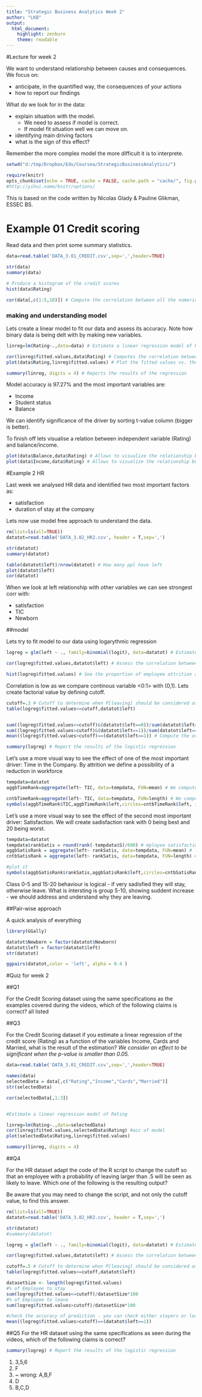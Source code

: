 ```yaml
---
title: "Strategic Business Analytics Week 2"
author: "LKB"
output: 
  html_document: 
    highlight: zenburn
    theme: readable
---
```


#Lecture for week 2

We want to understand relationship between causes and consequences. We focus on:

* anticipate, in the quantified way, the consequences of your actions
* how to report our findings

What do we look for in the data:

* explain situation with the model.
	* We need to assess if model is correct.
	* If model fit situation well we can move on.
* identifying main driving factors
* what is the sign of this effect?

Remember the more complex model the more difficult it is to interprete.

```r
setwd("d:/tmp/Dropbox/Edu/Coursea/StrategicBusinessAnalytics/")

require(knitr)
opts_chunk$set(echo = TRUE, cache = FALSE, cache.path = "cache/", fig.path = "figure/", warning = FALSE)
#http://yihui.name/knitr/options/
```

This is based on the code written by Nicolas Glady & Pauline Glikman, ESSEC BS.

# Example 01 Credit scoring


Read data and then print some summary statistics.

```r

data=read.table('DATA_3.01_CREDIT.csv',sep=',',header=TRUE) 

str(data)
summary(data)

# Produce a histogram of the credit scores
hist(data$Rating) 

cor(data[,c(1:5,10)]) # Compute the correlation between all the numerical variables of the sample
```

### making and understanding model

Lets create a linear model to fit our data and assess its accuracy. Note how binary data is being delt with by making new variables.

```r
linreg=lm(Rating~.,data=data) # Estimate a linear regression model of Rating as a function of everything else.

cor(linreg$fitted.values,data$Rating) # Computes the correlation between the fitted values and the actual ones
plot(data$Rating,linreg$fitted.values) # Plot the fitted values vs. the actual ones

summary(linreg, digits = 4) # Reports the results of the regression
```


Model accuracy is 97.27% and the most important variables are:

* Income
* Student status
* Balance

We can identify significance of the driver by sorting t-value column (bigger is better).

To finish off lets visualise a relation between independent variable (Rating) and balance/income.


```r
plot(data$Balance,data$Rating) # Allows to visualize the relationship between Balance and Rating
plot(data$Income,data$Rating) # Allows to visualize the relationship between Income and Rating

```


#Example 2 HR

Last week we analysed HR data and identified two most important factors as:

* satisfaction
* duration of stay at the company

Lets now use model free approach to understand the data.


```r
rm(list=ls(all=TRUE))
datatot=read.table('DATA_3.02_HR2.csv', header = T,sep=',')

str(datatot)
summary(datatot)

table(datatot$left)/nrow(datatot) # How many ppl have left
plot(datatot$left) 
cor(datatot) 

```
When we look at left relationship with other variables we can see strongest corr with:

* satisfaction
* TIC
* Newborn


##model

Lets try to fit model to our data using logarythmic regression

```r

logreg = glm(left ~ ., family=binomial(logit), data=datatot) # Estimate the drivers of attrition

cor(logreg$fitted.values,datatot$left) # Assess the correlation between estimated attrition and actual

hist(logreg$fitted.values) # See the proportion of employee attrition according to the model

```

Correlation is low as we compare continous variable <0:1> with (0,1). Lets create factorial value by defining cutoff.

```r
cutoff=.3 # Cutoff to determine when P[leaving] should be considered as a leaver or not. Note you can play with it...
table(logreg$fitted.values<=cutoff,datatot$left)


sum((logreg$fitted.values<=cutoff)&(datatot$left==0))/sum(datatot$left==0) # Compute the percentage of correctly classified employees who stayed
sum((logreg$fitted.values>cutoff)&(datatot$left==1))/sum(datatot$left==1) # Compute the percentage of correctly classified employees who left
mean((logreg$fitted.values>cutoff)==(datatot$left==1)) # Compute the overall percentage of correctly classified employees

summary(logreg) # Report the results of the logistic regression
```

Let's use a more visual way to see the effect of one of the most important driver: Time in the Company. By attrition we define a possibility of a reduction in workforce

```r
tempdata=datatot
aggbTimeRank=aggregate(left~ TIC, data=tempdata, FUN=mean) # We compute the average attrition rate for each value of TIC

cntbTimeRank=aggregate(left~ TIC, data=tempdata, FUN=length) # We compute the number of employees for each value of TIC
symbols(aggbTimeRank$TIC,aggbTimeRank$left,circles=cntbTimeRank$left, inches=.75, fg="white", bg="red",main= "Time and Employee Attrition", ylab="Average Attrition Rate", xlab= "Time spent") # we 

```

Let's use a more visual way to see the effect of the second most important driver: Satisfaction. We will create sadisfaction rank with 0 being best and 20 being worst.

```r

tempdata=datatot
tempdata$rankSatis = round(rank(-tempdata$S)/600) # mployee satisfaction ranking
aggbSatisRank = aggregate(left~ rankSatis, data=tempdata, FUN=mean) #  average attrition rate for each category
cntbSatisRank = aggregate(left~ rankSatis, data=tempdata, FUN=length) # number of employees for each value of TIC

#plot it
symbols(aggbSatisRank$rankSatis,aggbSatisRank$left,circles=cntbSatisRank$left, inches=.2, fg="white", bg="red",main= "Satisfaction and Employee Attrition", ylab="Average Attrition Rate", xlab= "Rank of Satisfaction")
```

Class 0-5 and 15-20 behaviour is logical - if very sadisfied they will stay, otherwise leave. What is intersting is group 5-10, showing suddent increase - we should address and understand why they are leaving.


##Pair-wise approach

A quick analysis of everything

```r
library(GGally)

datatot$Newborn = factor(datatot$Newborn)
datatot$left = factor(datatot$left)
str(datatot)

ggpairs(datatot,color = 'left', alpha = 0.4 )
```


#Quiz for week 2


##Q1

For the Credit Scoring dataset using the same specifications as the examples covered during the videos, which of the following claims is correct?
all listed

##Q3

For the Credit Scoring dataset if you estimate a linear regression of the credit score (Rating) as a function of the variables Income, Cards and Married, what is the result of the estimation?
*We consider an effect to be significant when the p-value is smaller than 0.05.*

```r
data=read.table('DATA_3.01_CREDIT.csv',sep=',',header=TRUE) 

names(data)
selectedData = data[,c("Rating","Income","Cards","Married")]
str(selectedData)

cor(selectedData[,1:3])


#Estimate a linear regression model of Rating

linreg=lm(Rating~.,data=selectedData)
cor(linreg$fitted.values,selectedData$Rating) #acc of model
plot(selectedData$Rating,linreg$fitted.values) 

summary(linreg, digits = 4) 
```

##Q4

For the HR dataset adapt the code of the R script to change the cutoff so that an employee with a probability of leaving larger than .5 will be seen as likely to leave. Which one of the following is the resulting output?

Be aware that you may need to change the script, and not only the cutoff value, to find this answer.

```r
rm(list=ls(all=TRUE))
datatot=read.table('DATA_3.02_HR2.csv', header = T,sep=',')

str(datatot)
#summary(datatot)

logreg = glm(left ~ ., family=binomial(logit), data=datatot) # Estimate the drivers of attrition

cor(logreg$fitted.values,datatot$left) # Assess the correlation between estimated attrition and actual

cutoff=.5 # Cutoff to determine when P[leaving] should be considered as a leaver
table(logreg$fitted.values<=cutoff,datatot$left)

datasetSize <- length(logreg$fitted.values)
#% of Employee to stay
sum(logreg$fitted.values<=cutoff)/datasetSize*100
#% of Employee to leave
sum(logreg$fitted.values>cutoff)/datasetSize*100

#check the accuracy of prediction - you can check either stayers or leavers, it will be the same answer
mean((logreg$fitted.values>cutoff)==(datatot$left==1)) 
```


##Q5
For the HR dataset using the same specifications as seen during the videos, which of the following claims is correct?

```r
summary(logreg) # Report the results of the logistic regression
```




1. 3,5,6
2. F
3. ~  wrong: A,B,F
4. D
5. B,C,D

